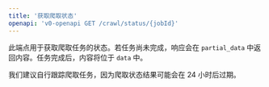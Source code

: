 ```yaml
---
title: '获取爬取状态'
openapi: 'v0-openapi GET /crawl/status/{jobId}'
---
```


此端点用于获取爬取任务的状态。若任务尚未完成，响应会在 `partial_data` 中返回内容。任务完成后，内容将位于 `data` 中。

我们建议自行跟踪爬取任务，因为爬取状态结果可能会在 24 小时后过期。